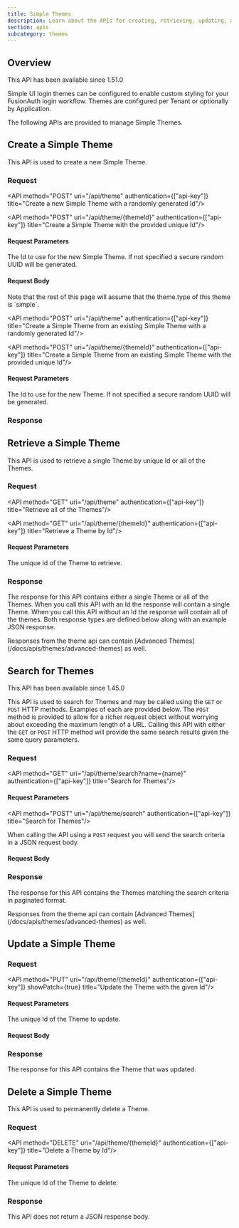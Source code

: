 ```yaml
---
title: Simple Themes
description: Learn about the APIs for creating, retrieving, updating, and deleting simple themes for hosted login pages.
section: apis
subcategory: themes
---
```



## Overview

<Aside type="version">
This API has been available since 1.51.0
</Aside>

Simple UI login themes can be configured to enable custom styling for your FusionAuth login workflow.  Themes are configured per Tenant or optionally by Application.

The following APIs are provided to manage Simple Themes.

## Create a Simple Theme

This API is used to create a new Simple Theme.

### Request

<API method="POST" uri="/api/theme" authentication={["api-key"]} title="Create a new Simple Theme with a randomly generated Id"/>

<API method="POST" uri="/api/theme/{themeId}" authentication={["api-key"]} title="Create a Simple Theme with the provided unique Id"/>

#### Request Parameters

<APIBlock>
  <APIField name="themeId" type="UUID" optional defaults="secure random UUID">
    The Id to use for the new Simple Theme. If not specified a secure random UUID will be generated.
  </APIField>
</APIBlock>

#### Request Body

<APIBlock>
  <Aside type="note">
    Note that the rest of this page will assume that the <InlineField>theme.type</InlineField> of this theme is `simple`.
  </Aside>
  <ThemeRequestBody simple />
  <ThemeVariablesRequest request={true} />
</APIBlock>

<JSON title="Example Simple Theme Request JSON" src="themes/simple-request.json" />

<API method="POST" uri="/api/theme" authentication={["api-key"]} title="Create a Simple Theme from an existing Simple Theme with a randomly generated Id"/>

<API method="POST" uri="/api/theme/{themeId}" authentication={["api-key"]} title="Create a Simple Theme from an existing Simple Theme with the provided unique Id"/>

#### Request Parameters

<APIBlock>
  <APIField name="themeId" type="UUID" optional defaults="secure random UUID">
    The Id to use for the new Theme. If not specified a secure random UUID will be generated.
  </APIField>
</APIBlock>

<ThemeCopyRequestBody simple/>

### Response

<StandardGetResponseCodes never_search_error />

<ThemeResponseBody simple />
<ThemeVariablesRequest />

<JSON title="Example Simple Theme Response JSON" src="themes/simple-response.json" />


## Retrieve a Simple Theme

This API is used to retrieve a single Theme by unique Id or all of the Themes.

### Request

<API method="GET" uri="/api/theme" authentication={["api-key"]} title="Retrieve all of the Themes"/>

<API method="GET" uri="/api/theme/{themeId}" authentication={["api-key"]} title="Retrieve a Theme by Id"/>

#### Request Parameters

<APIBlock>
  <APIField name="themeId" type="UUID" required>
    The unique Id of the Theme to retrieve.
  </APIField>
</APIBlock>

### Response

The response for this API contains either a single Theme or all of the Themes. When you call this API with an Id the response will contain a single Theme. When you call this API without an Id the response will contain all of the themes. Both response types are defined below along with an example JSON response.

<StandardGetResponseCodes never_search_error />

<ThemeResponseBody simple />
<ThemeVariablesResponse />

<JSON title="Example Simple Theme Response JSON" src="themes/simple-response.json" />

<Aside type="caution">
  Responses from the theme api can contain [Advanced Themes](/docs/apis/themes/advanced-themes) as well.
</Aside>
<ThemeResponsesBody simple />
<ThemeVariablesResponse search />
<ThemeResponsesBodySuffix />

## Search for Themes
<Aside type="version">
This API has been available since 1.45.0
</Aside>

This API is used to search for Themes and may be called using the `GET` or `POST` HTTP methods. Examples of each are provided below. The `POST` method is provided to allow for a richer request object without worrying about exceeding the maximum length of a URL. Calling this API with either the `GET` or `POST` HTTP method will provide the same search results given the same query parameters.

### Request

<API method="GET" uri="/api/theme/search?name={name}" authentication={["api-key"]} title="Search for Themes"/>

#### Request Parameters

<ThemeSearchRequestParameters parameter_prefix="" />

<API method="POST" uri="/api/theme/search" authentication={["api-key"]} title="Search for Themes"/>

When calling the API using a `POST` request you will send the search criteria in a JSON request body.

#### Request Body

<ThemeSearchRequestParameters parameter_prefix="search." />

<JSON title="Example JSON Request" src="themes/search-post-request.json" />

### Response

The response for this API contains the Themes matching the search criteria in paginated format.

<StandardGetResponseCodes never_missing never_search_error />

<Aside type="caution">
  Responses from the theme api can contain [Advanced Themes](/docs/apis/themes/advanced-themes) as well.
</Aside>
<ThemeResponsesBody simple include_total />
<ThemeVariablesResponse search />
<ThemeResponsesBodySuffix simple include_total />

## Update a Simple Theme

<GenericUpdateExplanationFragment capitalized_object_name="Theme" />

### Request

<API method="PUT" uri="/api/theme/{themeId}" authentication={["api-key"]} showPatch={true} title="Update the Theme with the given Id"/>

#### Request Parameters

<APIBlock>
  <APIField name="themeId" type="UUID" required>
    The unique Id of the Theme to update.
  </APIField>
</APIBlock>

#### Request Body

<APIBlock>
  <ThemePutRequestBody simple />
  <ThemeVariablesRequest request />
</APIBlock>
<JSON title="Example Simple Theme Request JSON" src="themes/simple-request.json" />

### Response

The response for this API contains the Theme that was updated.

<StandardPutResponseCodes />

<ThemeResponseBody simple />

<ThemeVariablesResponse />
<JSON title="Example Simple Theme Response JSON" src="themes/simple-response.json" />


## Delete a Simple Theme

This API is used to permanently delete a Theme.

### Request

<API method="DELETE" uri="/api/theme/{themeId}" authentication={["api-key"]} title="Delete a Theme by Id"/>

#### Request Parameters

<APIBlock>
  <APIField name="themeId" type="UUID" required>
    The unique Id of the Theme to delete.
  </APIField>
</APIBlock>

### Response

This API does not return a JSON response body.

<StandardDeleteResponseCodes />
